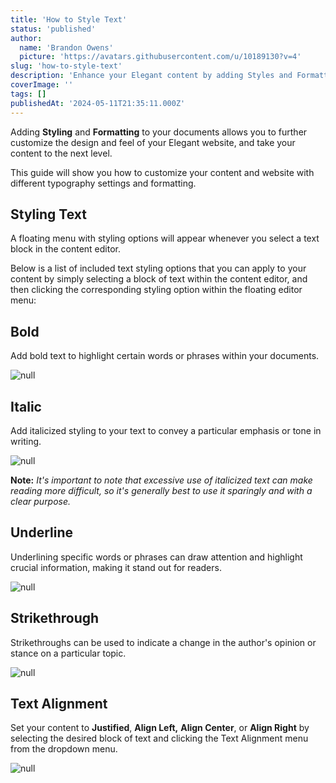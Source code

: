 ```yaml
---
title: 'How to Style Text'
status: 'published'
author:
  name: 'Brandon Owens'
  picture: 'https://avatars.githubusercontent.com/u/10189130?v=4'
slug: 'how-to-style-text'
description: 'Enhance your Elegant content by adding Styles and Formatting to your documents. This guide will show you how to customize your content and website with different typography settings and formatting.'
coverImage: ''
tags: []
publishedAt: '2024-05-11T21:35:11.000Z'
---
```


Adding **Styling** and **Formatting** to your documents allows you to further customize the design and feel of your Elegant website, and take your content to the next level.

This guide will show you how to customize your content and website with different typography settings and formatting.

## Styling Text

A floating menu with styling options will appear whenever you select a text block in the content editor.

Below is a list of included text styling options that you can apply to your content by simply selecting a block of text within the content editor, and then clicking the corresponding styling option within the floating editor menu:

## Bold

Add bold text to highlight certain words or phrases within your documents.

![null](/images/screenshot-2024-02-03-202958-c0Nz.png)

## Italic

Add italicized styling to your text to convey a particular emphasis or tone in writing.

![null](/images/screenshot-2024-02-03-221824-A4OD.png)

**Note:** *It's important to note that excessive use of italicized text can make reading more difficult, so it's generally best to use it sparingly and with a clear purpose.*

## Underline

Underlining specific words or phrases can draw attention and highlight crucial information, making it stand out for readers.

![null](/images/screenshot-2024-02-03-221626-g0OD.png)

## Strikethrough

Strikethroughs can be used to indicate a change in the author's opinion or stance on a particular topic.

![null](/images/screenshot-2024-02-03-221542-A1OD.png)

## Text Alignment

Set your content to **Justified**, **Align Left,** **Align Center**, or **Align Right** by selecting the desired block of text and clicking the Text Alignment menu from the dropdown menu.

![null](/images/screenshot-2024-02-04-111651-g0OT.png)